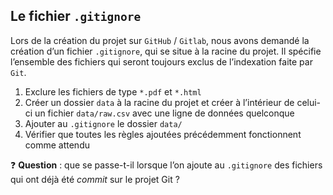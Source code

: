 :::{.callout-tip collapse="true" icon=false}
## Le fichier `.gitignore`

Lors de la création du projet sur `GitHub` / `Gitlab`, nous avons demandé la création d'un fichier `.gitignore`, qui se situe à la racine du projet. Il spécifie l'ensemble des fichiers qui seront toujours exclus de l'indexation faite par `Git`.

1. Exclure les fichiers de type `*.pdf` et `*.html`
2. Créer un dossier `data` à la racine du projet et créer à l'intérieur de celui-ci un fichier `data/raw.csv` avec une ligne de données quelconque
3. Ajouter au `.gitignore` le dossier `data/`
4. Vérifier que toutes les règles ajoutées précédemment fonctionnent comme attendu

:::

❓ **Question** : que se passe-t-il lorsque l'on ajoute au `.gitignore` des fichiers qui ont déjà été *commit* sur le projet Git ?
